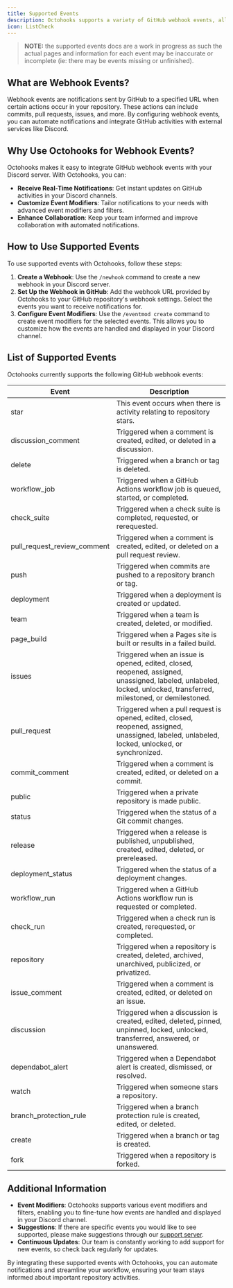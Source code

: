 ```yaml
---
title: Supported Events
description: Octohooks supports a variety of GitHub webhook events, allowing you to receive real-time notifications about activities in your GitHub repositories. This page provides an overview of the supported events and how you can use them to enhance your workflow.
icon: ListCheck
---
```


> **NOTE:** the supported events docs are a work in progress as such the actual pages and information for each event may be inaccurate or incomplete (ie: there may be events missing or unfinished).

## What are Webhook Events?

Webhook events are notifications sent by GitHub to a specified URL when certain actions occur in your repository. These actions can include commits, pull requests, issues, and more. By configuring webhook events, you can automate notifications and integrate GitHub activities with external services like Discord.

## Why Use Octohooks for Webhook Events?

Octohooks makes it easy to integrate GitHub webhook events with your Discord server. With Octohooks, you can:

- **Receive Real-Time Notifications**: Get instant updates on GitHub activities in your Discord channels.
- **Customize Event Modifiers**: Tailor notifications to your needs with advanced event modifiers and filters.
- **Enhance Collaboration**: Keep your team informed and improve collaboration with automated notifications.

## How to Use Supported Events

To use supported events with Octohooks, follow these steps:

1. **Create a Webhook**: Use the `/newhook` command to create a new webhook in your Discord server.
2. **Set Up the Webhook in GitHub**: Add the webhook URL provided by Octohooks to your GitHub repository's webhook settings. Select the events you want to receive notifications for.
3. **Configure Event Modifiers**: Use the `/eventmod create` command to create event modifiers for the selected events. This allows you to customize how the events are handled and displayed in your Discord channel.

## List of Supported Events

Octohooks currently supports the following GitHub webhook events:

| Event                          | Description                                                                 |
|--------------------------------|-----------------------------------------------------------------------------|
| star                           | This event occurs when there is activity relating to repository stars.      |
| discussion_comment             | Triggered when a comment is created, edited, or deleted in a discussion.    |
| delete                         | Triggered when a branch or tag is deleted.                                  |
| workflow_job                   | Triggered when a GitHub Actions workflow job is queued, started, or completed. |
| check_suite                    | Triggered when a check suite is completed, requested, or rerequested.       |
| pull_request_review_comment    | Triggered when a comment is created, edited, or deleted on a pull request review. |
| push                           | Triggered when commits are pushed to a repository branch or tag.            |
| deployment                     | Triggered when a deployment is created or updated.                          |
| team                           | Triggered when a team is created, deleted, or modified.                     |
| page_build                     | Triggered when a Pages site is built or results in a failed build.          |
| issues                         | Triggered when an issue is opened, edited, closed, reopened, assigned, unassigned, labeled, unlabeled, locked, unlocked, transferred, milestoned, or demilestoned. |
| pull_request                   | Triggered when a pull request is opened, edited, closed, reopened, assigned, unassigned, labeled, unlabeled, locked, unlocked, or synchronized. |
| commit_comment                 | Triggered when a comment is created, edited, or deleted on a commit.        |
| public                         | Triggered when a private repository is made public.                        |
| status                         | Triggered when the status of a Git commit changes.                          |
| release                        | Triggered when a release is published, unpublished, created, edited, deleted, or prereleased. |
| deployment_status              | Triggered when the status of a deployment changes.                          |
| workflow_run                   | Triggered when a GitHub Actions workflow run is requested or completed.     |
| check_run                      | Triggered when a check run is created, rerequested, or completed.           |
| repository                     | Triggered when a repository is created, deleted, archived, unarchived, publicized, or privatized. |
| issue_comment                  | Triggered when a comment is created, edited, or deleted on an issue.        |
| discussion                     | Triggered when a discussion is created, edited, deleted, pinned, unpinned, locked, unlocked, transferred, answered, or unanswered. |
| dependabot_alert               | Triggered when a Dependabot alert is created, dismissed, or resolved.       |
| watch                          | Triggered when someone stars a repository.                                  |
| branch_protection_rule         | Triggered when a branch protection rule is created, edited, or deleted.     |
| create                         | Triggered when a branch or tag is created.                                  |
| fork                           | Triggered when a repository is forked.                                      |

## Additional Information

- **Event Modifiers**: Octohooks supports various event modifiers and filters, enabling you to fine-tune how events are handled and displayed in your Discord channel.
- **Suggestions**: If there are specific events you would like to see supported, please make suggestions through our [support server](https://discord.gg/N4hnRmEJMX).
- **Continuous Updates**: Our team is constantly working to add support for new events, so check back regularly for updates.

By integrating these supported events with Octohooks, you can automate notifications and streamline your workflow, ensuring your team stays informed about important repository activities.